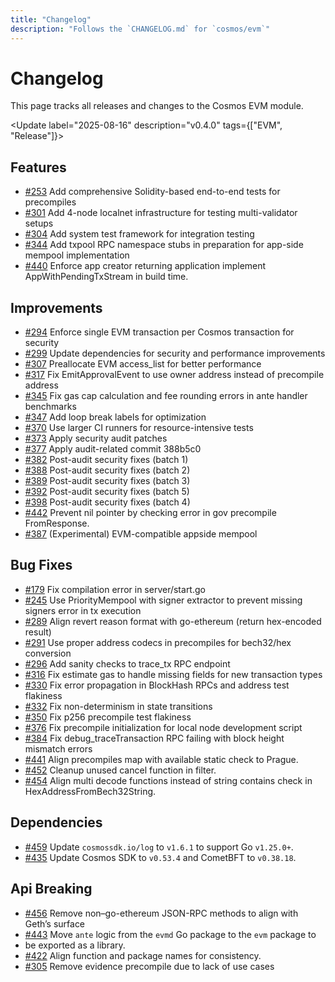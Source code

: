 ```yaml
---
title: "Changelog"
description: "Follows the `CHANGELOG.md` for `cosmos/evm`"
---
```


# Changelog

This page tracks all releases and changes to the Cosmos EVM module.

<Update label="2025-08-16" description="v0.4.0" tags={["EVM", "Release"]}>
## Features

* [\#253](https://github.com/cosmos/evm/pull/253) Add comprehensive Solidity-based end-to-end tests for precompiles
* [\#301](https://github.com/cosmos/evm/pull/301) Add 4-node localnet infrastructure for testing multi-validator setups
* [\#304](https://github.com/cosmos/evm/pull/304) Add system test framework for integration testing
* [\#344](https://github.com/cosmos/evm/pull/344) Add txpool RPC namespace stubs in preparation for app-side mempool implementation
* [\#440](https://github.com/cosmos/evm/pull/440) Enforce app creator returning application implement AppWithPendingTxStream in build time.

## Improvements

* [\#294](https://github.com/cosmos/evm/pull/294) Enforce single EVM transaction per Cosmos transaction for security
* [\#299](https://github.com/cosmos/evm/pull/299) Update dependencies for security and performance improvements
* [\#307](https://github.com/cosmos/evm/pull/307) Preallocate EVM access_list for better performance
* [\#317](https://github.com/cosmos/evm/pull/317) Fix EmitApprovalEvent to use owner address instead of precompile address
* [\#345](https://github.com/cosmos/evm/pull/345) Fix gas cap calculation and fee rounding errors in ante handler benchmarks
* [\#347](https://github.com/cosmos/evm/pull/347) Add loop break labels for optimization
* [\#370](https://github.com/cosmos/evm/pull/370) Use larger CI runners for resource-intensive tests
* [\#373](https://github.com/cosmos/evm/pull/373) Apply security audit patches
* [\#377](https://github.com/cosmos/evm/pull/377) Apply audit-related commit 388b5c0
* [\#382](https://github.com/cosmos/evm/pull/382) Post-audit security fixes (batch 1)
* [\#388](https://github.com/cosmos/evm/pull/388) Post-audit security fixes (batch 2)
* [\#389](https://github.com/cosmos/evm/pull/389) Post-audit security fixes (batch 3)
* [\#392](https://github.com/cosmos/evm/pull/392) Post-audit security fixes (batch 5)
* [\#398](https://github.com/cosmos/evm/pull/398) Post-audit security fixes (batch 4)
* [\#442](https://github.com/cosmos/evm/pull/442) Prevent nil pointer by checking error in gov precompile FromResponse.
* [\#387](https://github.com/cosmos/evm/pull/387) (Experimental) EVM-compatible appside mempool

## Bug Fixes

* [\#179](https://github.com/cosmos/evm/pull/179) Fix compilation error in server/start.go
* [\#245](https://github.com/cosmos/evm/pull/245) Use PriorityMempool with signer extractor to prevent missing signers error in tx execution
* [\#289](https://github.com/cosmos/evm/pull/289) Align revert reason format with go-ethereum (return hex-encoded result)
* [\#291](https://github.com/cosmos/evm/pull/291) Use proper address codecs in precompiles for bech32/hex conversion
* [\#296](https://github.com/cosmos/evm/pull/296) Add sanity checks to trace_tx RPC endpoint
* [\#316](https://github.com/cosmos/evm/pull/316) Fix estimate gas to handle missing fields for new transaction types
* [\#330](https://github.com/cosmos/evm/pull/330) Fix error propagation in BlockHash RPCs and address test flakiness
* [\#332](https://github.com/cosmos/evm/pull/332) Fix non-determinism in state transitions
* [\#350](https://github.com/cosmos/evm/pull/350) Fix p256 precompile test flakiness
* [\#376](https://github.com/cosmos/evm/pull/376) Fix precompile initialization for local node development script
* [\#384](https://github.com/cosmos/evm/pull/384) Fix debug_traceTransaction RPC failing with block height mismatch errors
* [\#441](https://github.com/cosmos/evm/pull/441) Align precompiles map with available static check to Prague.
* [\#452](https://github.com/cosmos/evm/pull/452) Cleanup unused cancel function in filter.
* [\#454](https://github.com/cosmos/evm/pull/454) Align multi decode functions instead of string contains check in HexAddressFromBech32String.

## Dependencies

* [\#459](https://github.com/cosmos/evm/pull/459) Update `cosmossdk.io/log` to `v1.6.1` to support Go `v1.25.0+`.
* [\#435](https://github.com/cosmos/evm/pull/435) Update Cosmos SDK to `v0.53.4` and CometBFT to `v0.38.18`.

## Api Breaking

* [\#456](https://github.com/cosmos/evm/pull/456) Remove non–go-ethereum JSON-RPC methods to align with Geth’s surface
* [\#443](https://github.com/cosmos/evm/pull/443) Move `ante` logic from the `evmd` Go package to the `evm` package to
* be exported as a library.
* [\#422](https://github.com/cosmos/evm/pull/422) Align function and package names for consistency.
* [\#305](https://github.com/cosmos/evm/pull/305) Remove evidence precompile due to lack of use cases
</Update>

